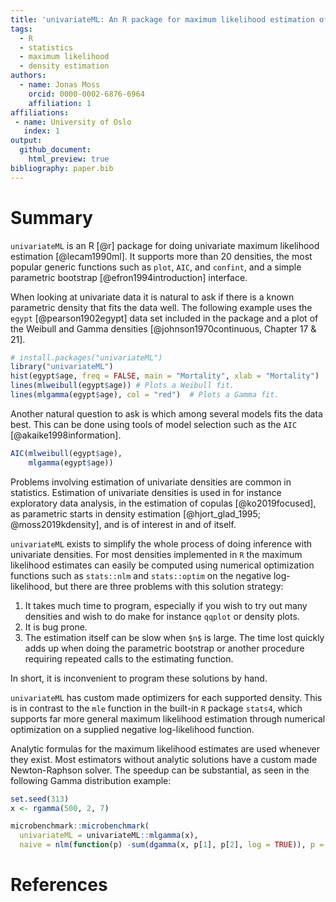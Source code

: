 ```yaml
---
title: 'univariateML: An R package for maximum likelihood estimation of univariate densities'
tags:
  - R
  - statistics
  - maximum likelihood
  - density estimation
authors:
  - name: Jonas Moss
    orcid: 0000-0002-6876-6964
    affiliation: 1
affiliations:
 - name: University of Oslo
   index: 1
output:
  github_document:
    html_preview: true
bibliography: paper.bib
---
```


# Summary

`univariateML` is an R [@r] package for doing univariate maximum likelihood estimation [@lecam1990ml]. 
It supports more than 20 densities, the most popular generic functions such as `plot`, `AIC`, and `confint`, and a simple parametric bootstrap [@efron1994introduction] interface.

When looking at univariate data it is natural to ask if there is a known 
parametric density that fits the data well. The following example uses the 
`egypt` [@pearson1902egypt] data set included in the package and a plot of the Weibull and Gamma
densities [@johnson1970continuous, Chapter 17 & 21]. 

```r
# install.packages("univariateML")
library("univariateML")
hist(egypt$age, freq = FALSE, main = "Mortality", xlab = "Mortality")
lines(mlweibull(egypt$age)) # Plots a Weibull fit.
lines(mlgamma(egypt$age), col = "red")  # Plots a Gamma fit.
```

Another natural question to ask is which among several models fits the data best.
This can be done using tools of model selection such as the `AIC` [@akaike1998information].

```r
AIC(mlweibull(egypt$age),
    mlgamma(egypt$age))
```

Problems involving estimation of univariate densities are common in statistics. 
Estimation of univariate densities is used in for instance exploratory data analysis, 
in the estimation of copulas [@ko2019focused],
as parametric starts in density estimation [@hjort_glad_1995; @moss2019kdensity], 
and is of interest in and of itself. 

`univariateML` exists to simplify the whole process of doing inference with univariate densities.
For most densities implemented in `R` the maximum likelihood estimates can easily
be computed using numerical optimization functions such as `stats::nlm` and
`stats::optim` on the negative log-likelihood, but there are three problems 
with this solution strategy:

1. It takes much time to program, especially if you wish to try out many densities and
   wish to do make for instance `qqplot` or density plots.
2. It is bug prone.
3. The estimation itself can be slow when `$n$` is large. The time lost quickly adds up
   when doing the parametric bootstrap or another procedure requiring repeated calls to
   the estimating function.

In short, it is inconvenient to program these solutions by hand.

`univariateML` has custom made optimizers for each supported density.
This is in contrast to the `mle` function in the built-in `R` package `stats4`,
which supports far more general maximum likelihood estimation through numerical
optimization on a supplied negative log-likelihood function.

Analytic formulas for the maximum likelihood estimates are used whenever 
they exist. Most estimators without analytic solutions have a custom made 
Newton-Raphson solver. The speedup can be substantial, as seen in the following 
Gamma distribution example:

```R
set.seed(313)
x <- rgamma(500, 2, 7)

microbenchmark::microbenchmark(
  univariateML = univariateML::mlgamma(x),
  naive = nlm(function(p) -sum(dgamma(x, p[1], p[2], log = TRUE)), p = c(1, 1)))

```

# References
